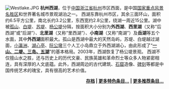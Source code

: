 [[File:Westlake.JPG|right]]
'''杭州西湖'''，位于[[中国|中国]][[浙江省|浙江省]][[杭州|杭州]]市区西面，是中国[[国家重点风景名胜区|国家重点风景名胜区]]和世界著名城市景观湖泊之一。
西湖东靠杭州市区，其余三面环山，面积约6.5平方公里，南北长约3.2公里，东西宽约2.8公里，绕湖一周近15公里。湖中被[[孤山|孤山]]、[[白堤|白堤]]、[[苏堤|苏堤]]、[[杨公堤|杨公堤]]分隔，按面积大小分别为'''外西湖'''、'''西里湖'''（又称“后西湖”或“后湖”）、'''北里湖'''（又称“里西湖”）、'''小南湖'''（又称“南湖”）及'''岳湖'''等五个水面，其中'''外西湖'''面积最大。孤山是西湖中最大的天然岛屿，苏堤、白堤越过湖面，[[小瀛洲|小瀛洲]]、[[湖心亭|湖心亭]]、[[阮公墩|阮公墩]]三个人工小岛鼎立于外西湖湖心，由此形成了“'''[[#自然景观|一山、二堤、三岛、五湖]]'''”的基本格局。2003年，西湖恢复了杨公堤景观。
西湖不仅擅山水之胜，还与历史上的历代文豪、民族英雄和革命烈士等众多人物紧密相连，具有深厚的人文底蕴。此外，西湖周边的古代建筑、[[石窟|石窟]]造像、[[碑刻|碑刻]]等都是中国传统艺术的瑰宝，具有很高的艺术价值。
<div align=right> '''[[Portal:浙江/特色条目/存档|存档]] | [[Wikipedia:特色条目|更多特色条目...]] | [[Wikipedia:新条目推荐|更多推荐条目...]]'''</div>